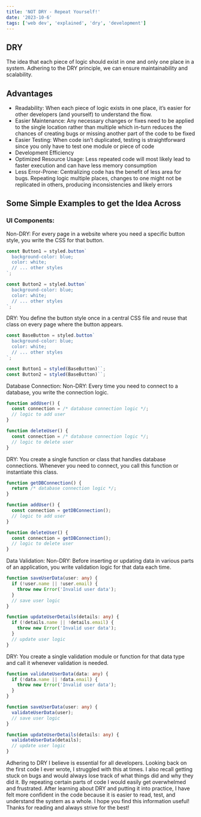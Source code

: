 ```yaml
---
title: 'NOT DRY - Repeat Yourself!'
date: '2023-10-6'
tags: ['web dev', 'explained', 'dry', 'development']
---
```

## DRY
The idea that each piece of logic should exist in one and only one place in a system. Adhering to the DRY principle, we can ensure maintainability and scalability.

## Advantages
- Readability: When each piece of logic exists in one place, it’s easier for other developers (and yourself) to understand the flow. 
- Easier Maintenance: Any necessary changes or fixes need to be applied to the single location rather than multiple which in-turn reduces the chances of creating bugs or missing another part of the code to be fixed
- Easier Testing: When code isn’t duplicated, testing is straightforward since you only have to test one module or piece of code 
- Development Efficiency
- Optimized Resource Usage: Less repeated code will most likely lead to faster execution and can have less memory consumption
- Less Error-Prone: Centralizing code has the benefit of less area for bugs. Repeating logic multiple places, changes to one might not be replicated in others, producing inconsistencies and likely errors


## Some Simple Examples to get the Idea Across
### UI Components:
Non-DRY: For every page in a website where you need a specific button style, you write the CSS for that button.
```ts
const Button1 = styled.button`
  background-color: blue;
  color: white;
  // ... other styles
`;

const Button2 = styled.button`
  background-color: blue;
  color: white;
  // ... other styles
`;
```
DRY: You define the button style once in a central CSS file and reuse that class on every page where the button appears.
```ts
const BaseButton = styled.button`
  background-color: blue;
  color: white;
  // ... other styles
`;

const Button1 = styled(BaseButton)``;
const Button2 = styled(BaseButton)``;
```

Database Connection:
Non-DRY: Every time you need to connect to a database, you write the connection logic.
```ts
function addUser() {
  const connection = /* database connection logic */;
  // logic to add user
}

function deleteUser() {
  const connection = /* database connection logic */;
  // logic to delete user
}
```
DRY: You create a single function or class that handles database connections. Whenever you need to connect, you call this function or instantiate this class.
```ts
function getDBConnection() {
  return /* database connection logic */;
}

function addUser() {
  const connection = getDBConnection();
  // logic to add user
}

function deleteUser() {
  const connection = getDBConnection();
  // logic to delete user
}
```

Data Validation:
Non-DRY: Before inserting or updating data in various parts of an application, you write validation logic for that data each time.
```ts
function saveUserData(user: any) {
  if (!user.name || !user.email) {
    throw new Error('Invalid user data');
  }
  // save user logic
}

function updateUserDetails(details: any) {
  if (!details.name || !details.email) {
    throw new Error('Invalid user data');
  }
  // update user logic
}
```
DRY: You create a single validation module or function for that data type and call it whenever validation is needed.
```ts
function validateUserData(data: any) {
  if (!data.name || !data.email) {
    throw new Error('Invalid user data');
  }
}

function saveUserData(user: any) {
  validateUserData(user);
  // save user logic
}

function updateUserDetails(details: any) {
  validateUserData(details);
  // update user logic
}
```

Adhering to DRY I believe is essential for all developers. Looking back on the first code I ever wrote, I struggled with this at times. I also recall getting stuck on bugs and would always lose track of what things did and why they did it. By repeating certain parts of code I would easily get overwhelmed and frustrated. After learning about DRY and putting it into practice, I have felt more confident in the code because it is easier to read, test, and understand the system as a whole. I hope you find this information useful! Thanks for reading and always strive for the best!
